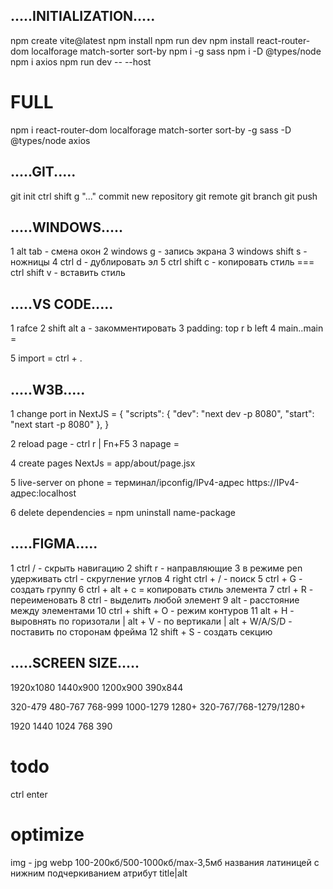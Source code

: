 ## .....INITIALIZATION.....

npm create vite@latest
npm install
npm run dev
npm install react-router-dom localforage match-sorter sort-by
npm i -g sass
npm i -D @types/node
npm i axios
npm run dev -- --host

# FULL

npm i react-router-dom localforage match-sorter sort-by -g sass -D @types/node axios

## .....GIT.....

git init
ctrl shift g "..." commit
new repository
git remote
git branch
git push

## .....WINDOWS.....

1 alt tab - смена окон
2 windows g - запись экрана
3 windows shift s - ножницы
4 ctrl d - дублировать эл
5 ctrl shift c - копировать стиль === ctrl shift v - вставить стиль

## .....VS CODE.....

1 rafce
2 shift alt a - закомментировать
3 padding: top r b left
4 main..main = <main className={styles.main}>
5 import = ctrl + .

## .....W3B.....

1 change port in NextJS =
{
"scripts": {
"dev": "next dev -p 8080",
"start": "next start -p 8080"
},
}

2 reload page - ctrl r | Fn+F5
3 napage =

4 create pages NextJs =
app/about/page.jsx

5 live-server on phone =
терминал/ipconfig/IPv4-адрес
https://IPv4-адрес:localhost

6 delete dependencies =
npm uninstall name-package

## .....FIGMA.....

1 ctrl / - скрыть навигацию
2 shift r - направляющие
3 в режиме pen удерживать ctrl - скругление углов
4 right ctrl + / - поиск
5 ctrl + G - создать группу
6 ctrl + alt + c = копировать стиль элемента
7 ctrl + R - переименовать
8 ctrl - выделить любой элемент
9 alt - расстояние между элементами
10 ctrl + shift + O - режим контуров
11 alt + H - выровнять по горизотали | alt + V - по вертикали | alt + W/A/S/D - поставить по сторонам фрейма
12 shift + S - создать секцию

## .....SCREEN SIZE.....

1920x1080
1440x900
1200x900
390x844

320-479
480-767
768-999
1000-1279
1280+
320-767/768-1279/1280+

1920 1440 1024 768 390

# todo

ctrl enter

# optimize

img - jpg webp 100-200кб/500-1000кб/max-3,5мб
названия латиницей с нижним подчеркиванием
атрибут title|alt
